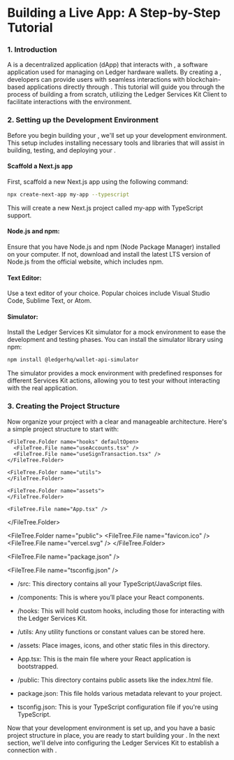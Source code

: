 
# Building a Live App: A Step-by-Step Tutorial

### 1. Introduction
A <Glossary word="Live App"></Glossary> is a decentralized application (dApp) that interacts with <Glossary word="Ledger Live"></Glossary>, a software application used for managing <Glossary word="crypto assets"></Glossary> on Ledger hardware wallets. By creating a <Glossary word="Live App"></Glossary>, developers can provide users with seamless interactions with blockchain-based applications directly through <Glossary word="Ledger Live"></Glossary>. This tutorial will guide you through the process of building a <Glossary word="Live App"></Glossary> from scratch, utilizing the Ledger Services Kit Client to facilitate interactions with the <Glossary word="Ledger Live"></Glossary> environment.

### 2. Setting up the Development Environment
Before you begin building your <Glossary word="Live App"></Glossary>, we'll set up your development environment. This setup includes installing necessary tools and libraries that will assist in building, testing, and deploying your <Glossary word="Live App"></Glossary>.

#### Scaffold a Next.js app
First, scaffold a new Next.js app using the following command:

```sh
npx create-next-app my-app --typescript
```
This will create a new Next.js project called my-app with TypeScript support.

#### Node.js and npm: 
Ensure that you have Node.js and npm (Node Package Manager) installed on your computer. If not, download and install the latest LTS version of Node.js from the official website, which includes npm.

#### Text Editor: 
Use a text editor of your choice. Popular choices include Visual Studio Code, Sublime Text, or Atom.

#### Simulator: 
Install the Ledger Services Kit simulator for a mock environment to ease the development and testing phases. You can install the simulator library using npm:

```sh
npm install @ledgerhq/wallet-api-simulator
```

The simulator provides a mock environment with predefined responses for different Services Kit actions, allowing you to test your <Glossary word="Live App"></Glossary> without interacting with the real <Glossary word="Ledger Live"></Glossary> application.

### 3. Creating the Project Structure
Now organize your project with a clear and manageable architecture. Here's a simple project structure to start with:

<FileTree>
  <FileTree.Folder name="src" defaultOpen>
    <FileTree.Folder name="components" defaultOpen>
      <FileTree.File name="Header.tsx" />
      <FileTree.File name="Footer.tsx" />
    </FileTree.Folder>

    <FileTree.Folder name="hooks" defaultOpen>
      <FileTree.File name="useAccounts.tsx" />
      <FileTree.File name="useSignTransaction.tsx" />  
    </FileTree.Folder>
    
    <FileTree.Folder name="utils">
    </FileTree.Folder>
    
    <FileTree.Folder name="assets">
    </FileTree.Folder>
    
    <FileTree.File name="App.tsx" />
  </FileTree.Folder>

  <FileTree.Folder name="public">
    <FileTree.File name="favicon.ico" />
    <FileTree.File name="vercel.svg" />
  </FileTree.Folder>  

  <FileTree.File name="package.json" />

  <FileTree.File name="tsconfig.json" />
</FileTree>


- /src: This directory contains all your TypeScript/JavaScript files.

- /components: This is where you’ll place your React components.

- /hooks: This will hold custom hooks, including those for 
interacting with the Ledger Services Kit.

- /utils: Any utility functions or constant values can be stored here.

- /assets: Place images, icons, and other static files in this directory.

- App.tsx: This is the main file where your React application is bootstrapped.

- /public: This directory contains public assets like the index.html file.

- package.json: This file holds various metadata relevant to your project.

- tsconfig.json: This is your TypeScript configuration file if you're using TypeScript.

Now that your development environment is set up, and you have a basic project structure in place, you are ready to start building your <Glossary word="Live App"></Glossary>. In the next section, we'll delve into configuring the Ledger Services Kit to establish a connection with <Glossary word="Ledger Live"></Glossary>.